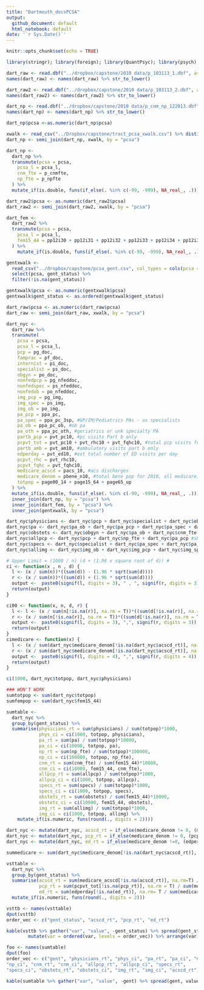```yaml
---
title: "Dartmouth_docsPCSA"
output:
  github_document: default
  html_notebook: default
date: '`r Sys.Date()`'
---
```


```r
knitr::opts_chunk$set(echo = TRUE)
```

```r
library(stringr); library(foreign); library(QuantPsyc); library(psych); library(knitr); library(tidyverse)
```

```r
dart_raw <- read.dbf("../dropbox/capstone/2010 data/p_103113_1.dbf", as.is = TRUE)
names(dart_raw) <- names(dart_raw) %>% str_to_lower()

dart_raw2 <- read.dbf("../dropbox/capstone/2010 data/p_103113_2.dbf", as.is = T)
names(dart_raw2) <- names(dart_raw2) %>% str_to_lower()

dart_np <- read.dbf("../dropbox/capstone/2010 data/p_cnm_np_122013.dbf", as.is = T)
names(dart_np) <- names(dart_np) %>% str_to_lower()
```


```r
dart_np$pcsa <-as.numeric(dart_np$pcsa)

xwalk <- read_csv("../Dropbox/capstone/tract_pcsa_xwalk.csv") %>% distinct(pcsa, pcsa_name)
dart_np <- semi_join(dart_np, xwalk, by = "pcsa")

dart_np <-
  dart_np %>%
  transmute(pcsa = pcsa,
    pcsa_l = pcsa_l,
    cnm_fte = p_cnmfte, 
    np_fte = p_npfte
  ) %>%
  mutate_if(is.double, funs(if_else(. %in% c(-99, -999), NA_real_, .)))
```

```r
dart_raw2$pcsa <- as.numeric(dart_raw2$pcsa)
dart_raw2 <- semi_join(dart_raw2, xwalk, by = "pcsa")

dart_fem <-
  dart_raw2 %>%
  transmute(pcsa = pcsa,
    pcsa_l = pcsa_l,
    fem15_44 = pp12i30 + pp12i31 + pp12i32 + pp12i33 + pp12i34 + pp12i36 + pp12i37 + pp12i38
  ) %>%
    mutate_if(is.double, funs(if_else(. %in% c(-99, -999), NA_real_, .)))
```

```r
gentxwalk <- 
  read_csv("../dropbox/capstone/pcsa_gent.csv", col_types = cols(pcsa = "c")) %>% 
  select(pcsa, gent_status) %>% 
  filter(!is.na(gent_status))

gentxwalk$pcsa <- as.numeric(gentxwalk$pcsa)
gentxwalk$gent_status <- as.ordered(gentxwalk$gent_status)

```

```r
dart_raw$pcsa <- as.numeric(dart_raw$pcsa)
dart_raw <- semi_join(dart_raw, xwalk, by = "pcsa")

dart_nyc <- 
  dart_raw %>% 
  transmute(
    pcsa = pcsa,
    pcsa_l = pcsa_l,
    pcp = pg_doc,
    famprac = pf_doc, 
    internist = pi_doc,
    specialist = ps_doc,
    obgyn = po_doc,
    nonfedpcp = pg_nfeddoc,
    nonfedspec = ps_nfeddoc,
    nonfedob = po_nfeddoc,
    img_pcp = pg_img,
    img_spec = ps_img,
    img_ob = po_img,
    pa_pcp = ppa_pc,
    pa_spec = ppa_pc_3sp, #GP/IM/Pediatrics PAs - as specialists
    pa_ob = ppa_pc_ob, #ob pa
    pa_oth = ppa_pc_oth, #geriatrics or unk specialty PA
    partb_pcp = pvt_pc10, #pc visits Part b only
    pcpvt_tot = pvt_pc10 + pvt_rhc10 + pvt_fqhc10, #total pcp visits for part B and OTP
    partb_amb = pvt_am10, #ambulatory visits part b only
    edperday = pvt_ed10, #est total number of ED visits per day
    pcpvt_rhc = pvt_rhc10,
    pcpvt_fqhc = pvt_fqhc10,
    medicare_acscd = pacs_10, #acs discharges
    medicare_denom = pbene_n10, #total bene pop for 2010, all medicare, not part-specific
    totpop = page00_14 + page15_64 + page65_up
  ) %>% 
  mutate_if(is.double, funs(if_else(. %in% c(-99, -999), NA_real_, .))) %>%
  inner_join(dart_np, by = "pcsa") %>%
  inner_join(dart_fem, by = "pcsa") %>%
  inner_join(gentxwalk, by = "pcsa")
```

```r
dart_nyc$physicians <- dart_nyc$pcp + dart_nyc$specialist + dart_nyc$obgyn + dart_nyc$famprac + dart_nyc$internist
dart_nyc$pa <- dart_nyc$pa_ob + dart_nyc$pa_pcp + dart_nyc$pa_spec + dart_nyc$pa_oth
dart_nyc$obstets <- dart_nyc$obgyn + dart_nyc$pa_ob + dart_nyc$cnm_fte
dart_nyc$allpcp <- dart_nyc$pcp + dart_nyc$np_fte + dart_nyc$pa_pcp #should we include dart_nyc$famprac & dart_nyc$internist ??
dart_nyc$specs <- dart_nyc$specialist + dart_nyc$pa_spec + dart_nyc$pa_oth
dart_nyc$allimg <- dart_nyc$img_ob + dart_nyc$img_pcp + dart_nyc$img_spec
```

```r
# Upper Limit = (1000 / n) (d + (1.96 x square root of d)) #
ci <- function(x , n , d) {
  l <- (x / sum(n))*((sum(d)) - (1.96 * sqrt(sum(d))))
  r <- (x / sum(n))*((sum(d)) + (1.96 * sqrt(sum(d))))
  output <-  paste0(signif(l, digits = 3), " , ", signif(r, digits = 3))
  return(output)
}

ci00 <- function(x, n, d, r) {
  l <- l <- (x / sum(n[!is.na(r)], na.rm = T))*((sum(d[!is.na(r)], na.rm = T)) - (1.96 * sqrt(sum(d[!is.na(r)], na.rm = T))))
  r <- (x / sum(n[!is.na(r)], na.rm = T))*((sum(d[!is.na(r)], na.rm = T)) + (1.96 * sqrt(sum(d[!is.na(r)], na.rm = T))))
  output <-  paste0(signif(l, digits = 3), ",", signif(r, digits = 3))
  return(output)
}
cimedicare <- function(x) {
  l <- (x / sum(dart_nyc$medicare_denom[!is.na(dart_nyc$acscd_rt)], na.rm=T))*((sum(dart_nyc$medicare_acscd[!is.na(dart_nyc$acscd_rt)], na.rm=T)) - (1.96 * sqrt(sum(dart_nyc$medicare_acscd[!is.na(dart_nyc$acscd_rt)], na.rm=T))))
  r <- (x / sum(dart_nyc$medicare_denom[!is.na(dart_nyc$acscd_rt)], na.rm=T))*((sum(dart_nyc$medicare_acscd[!is.na(dart_nyc$acscd_rt)], na.rm=T)) + (1.96 * sqrt(sum(dart_nyc$medicare_acscd[!is.na(dart_nyc$acscd_rt)], na.rm=T))))
  output <-  paste0(signif(l, digits = 4), ",", signif(r, digits = 4))
  return(output)
}

ci(1000, dart_nyc$totpop, dart_nyc$physicians)

```

```r
### WON'T WORK
sumtotpop <- sum(dart_nyc$totpop)
sumfempop <- sum(dart_nyc$fem15_44)

sumtable <- 
  dart_nyc %>%
  group_by(gent_status) %>%
  summarise(physicians_rt = sum(physicians) / sum(totpop)*1000,
            phys_ci = ci(1000, totpop, physicians),
            pa_rt = sum(pa) / sum(totpop)*10000,
            pa_ci = ci(10000, totpop, pa),
            np_rt = sum(np_fte) / sum(totpop)*100000,
            np_ci = ci(100000, totpop, np_fte),
            cnm_rt = sum(cnm_fte) / sum(fem15_44)*10000,
            cnm_ci = ci(10000, fem15_44, cnm_fte),
            allpcp_rt = sum(allpcp) / sum(totpop)*1000,
            allpcp_ci = ci(1000, totpop, allpcp), 
            specs_rt = sum(specs) / sum(totpop)*1000,
            specs_ci = ci(1000, totpop, specs),
            obstets_rt = sum(obstets) / sum(fem15_44)*10000,
            obstets_ci = ci(10000, fem15_44, obstets),
            img_rt = sum(allimg) / sum(totpop)*1000,
            img_ci = ci(1000, totpop, allimg) %>%
    mutate_if(is.numeric, funs(round(., digits = 2))))

```

```r

dart_nyc <- mutate(dart_nyc, acscd_rt = if_else(medicare_denom != 0, (medicare_acscd / medicare_denom)*1000, NA_real_))
dart_nyc <- mutate(dart_nyc, pcp_rt = if_else(medicare_denom != 0, (pcpvt_tot / medicare_denom)*1000, NA_real_))
dart_nyc <- mutate(dart_nyc, ed_rt = if_else(medicare_denom !=0, (edperday / medicare_denom)*1000, NA_real_))

summedicare <- sum(dart_nyc$medicare_denom[!is.na(dart_nyc$acscd_rt)], na.rm=T)

vsttable <- 
  dart_nyc %>%
  group_by(gent_status) %>%
  summarise(acscd_rt = sum(medicare_acscd[!is.na(acscd_rt)], na.rm=T) / sum(medicare_denom[!is.na(acscd_rt)], na.rm=T) * 1000,
            pcp_rt = sum(pcpvt_tot[!is.na(pcp_rt)], na.rm = T) / sum(medicare_denom[!is.na(pcp_rt)], na.rm=T) * 1000,
            ed_rt = sum(edperday[!is.na(ed_rt)], na.rm= T / sum(medicare_denom)[!is.na(ed_rt)], na.rm=T) * 1000) %>%
  mutate_if(is.numeric, funs(round(., digits = 2)))

```


```r
vsttb <- names(vsttable)
dput(vsttb)
order_vec <- c("gent_status", "acscd_rt", "pcp_rt", "ed_rt")

kable(vsttb %>% gather("var", "value", -gent_status) %>% spread(gent_status, value) %>% 
        mutate(var = ordered(var, levels = order_vec)) %>% arrange(var))

```

```r
foo <- names(sumtable)
dput(foo)
order_vec <- c("gent", "physicians_rt", "phys_ci", "pa_rt", "pa_ci", "np_rt", 
"np_ci", "cnm_rt", "cnm_ci", "allpcp_rt", "allpcp_ci", "specs_rt", 
"specs_ci", "obstets_rt", "obstets_ci", "img_rt", "img_ci", "acscd_rt") 

kable(sumtable %>% gather("var", "value", -gent) %>% spread(gent, value) %>% mutate(var = ordered(var, levels = order_vec)) %>% arrange(var))

```

